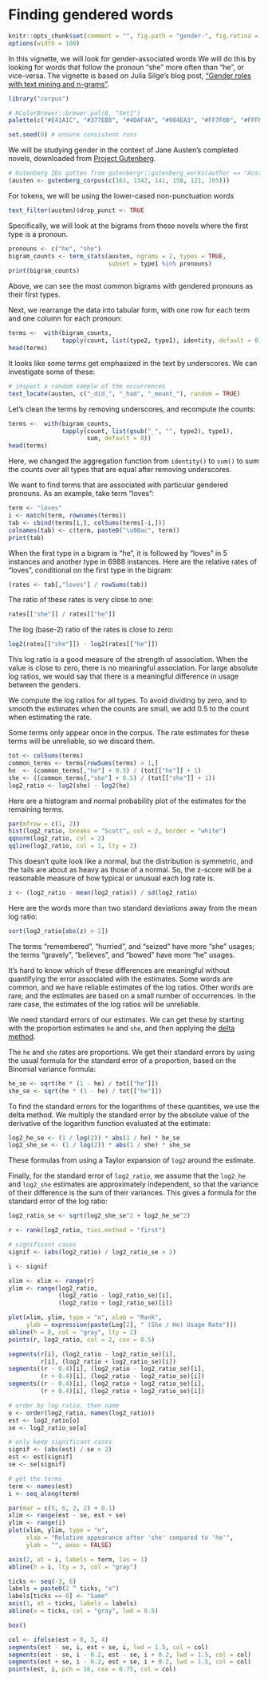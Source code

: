 <!--
%\VignetteIndexEntry{Finding gendered words}
%\VignetteEngine{knitr::rmarkdown}
%\VignetteEncoding{UTF-8}
-->

Finding gendered words
======================


```r
knitr::opts_chunk$set(comment = "", fig.path = "gender-", fig.retina = TRUE)
options(width = 100)
```

In this vignette, we will look for gender-associated words  We will do this
by looking for words that follow the pronoun "she" more often than "he", or
vice-versa. The vignette is based on Julia Silge's blog post,
["Gender roles with text mining and n-grams"][silge-roles].


```r
library("corpus")

# RColorBrewer::brewer.pal(6, "Set1")
palette(c("#E41A1C", "#377EB8", "#4DAF4A", "#984EA3", "#FF7F00", "#FFFF33"))

set.seed(0) # ensure consistent runs
```


We will be studying gender in the context of Jane Austen's completed novels,
downloaded from [Project Gutenberg][gutenberg].

```r
# Gutenberg IDs gotten from gutenbergr::gutenberg_works(author == "Austen, Jane")
(austen <- gutenberg_corpus(c(161, 1342, 141, 158, 121, 105)))
```

For tokens, we will be using the lower-cased non-punctuation words
```r
text_filter(austen)$drop_punct <- TRUE
```

Specifically, we will look at the bigrams from these novels where the first
type is a pronoun.

```r
pronouns <- c("he", "she")
bigram_counts <- term_stats(austen, ngrams = 2, types = TRUE,
                            subset = type1 %in% pronouns)
print(bigram_counts)
```

Above, we can see the most common bigrams with gendered pronouns as their first
types.


Next, we rearrange the data  into tabular form, with one row for each term and
one column for each pronoun:

```r
terms <-  with(bigram_counts,
               tapply(count, list(type2, type1), identity, default = 0))
head(terms)
```

It looks like some terms get emphasized in the text by underscores. We can
investigate some of these:

```r
# inspect a random sample of the occurrences
text_locate(austen, c("_did_", "_had", "_meant_"), random = TRUE)
```

Let's clean the terms by removing underscores, and recompute the counts:

```r
terms <-  with(bigram_counts,
               tapply(count, list(gsub("_", "", type2), type1),
                      sum, default = 0))
head(terms)
```

Here, we changed the aggregation function from `identity()` to `sum()` to sum
the counts over all types that are equal after removing underscores.


We want to find terms that are associated with particular gendered pronouns.
As an example, take term "loves": 

```r
term <- "loves"
i <- match(term, rownames(terms))
tab <- cbind(terms[i,], colSums(terms[-i,]))
colnames(tab) <- c(term, paste0("\u00ac", term))
print(tab)
```

When the first type in a bigram is "he", it is followed by "loves" in 5
instances and another type in 6988 instances. Here are the relative rates of
"loves", conditional on the first type in the bigram:

```r
(rates <- tab[,"loves"] / rowSums(tab))
```

The ratio of these rates is very close to one:

```r
rates[["she"]] / rates[["he"]]
```

The log (base-2) ratio of the rates is close to zero:
```r
log2(rates[["she"]]) - log2(rates[["he"]])
```

This log ratio is a good measure of the strength of association. When the
value is close to zero, there is no meaningful association. For large absolute
log ratios, we would say that there is a meaningful difference in usage
between the genders.

We compute the log ratios for all types. To avoid dividing by zero, and to
smooth the estimates when the counts are small, we add 0.5 to the count when
estimating the rate.

Some terms only appear once in the corpus. The rate estimates for these terms
will be unreliable, so we discard them.

```r
tot <- colSums(terms)
common_terms <- terms[rowSums(terms) > 1,]
he  <- (common_terms[,"he"] + 0.5) / (tot[["he"]] + 1)
she <- ((common_terms[,"she"] + 0.5) / (tot[["she"]] + 1))
log2_ratio <- log2(she) - log2(he)
```


Here are a histogram and normal probability plot of the estimates for the
remaining terms.

```r
par(mfrow = c(1, 2))
hist(log2_ratio, breaks = "Scott", col = 2, border = "white")
qqnorm(log2_ratio, col = 2)
qqline(log2_ratio, col = 1, lty = 2)
```

This doesn't quite look like a normal, but the distribution is symmetric, and
the tails are about as heavy as those of a normal. So, the z-score will be a
reasonable measure of how typical or unusual each log rate is.

```r
z <- (log2_ratio - mean(log2_ratio)) / sd(log2_ratio)
```

Here are the words more than two standard deviations away from the mean log
ratio:

```r
sort(log2_ratio[abs(z) > 2])
```

The terms "remembered", "hurried", and "seized" have more "she" usages; the
terms "gravely", "believes", and "bowed" have more "he" usages.


It's hard to know which of these differences are meaningful without
quantifying the error associated with the estimates. Some words are common,
and we have reliable estimates of the log ratios. Other words are rare, and
the estimates are based on a small number of occurrences. In the rare case,
the estimates of the log ratios will be unreliable.


We need standard errors of our estimates. We can get these by starting with
the proportion estimates `he` and `she`, and then applying the
[delta method][delta-method].

The `he` and `she` rates are proportions. We get their standard errors by
using the usual formula for the standard error of a proportion, based on
the Binomial variance formula:

```r
he_se <- sqrt(he * (1 - he) / tot[["he"]])
she_se <- sqrt(he * (1 - he) / tot[["he"]])
```

To find the standard errors for the logarithms of these quantities, we use the
delta method. We multiply the standard error by the absolute value of the 
derivative of the logarithm function evaluated at the estimate:

```r
log2_he_se <- (1 / log(2)) * abs(1 / he) * he_se
log2_she_se <- (1 / log(2)) * abs(1 / she) * she_se
```

These formulas from using a Taylor expansion of `log2` around the estimate.

Finally, for the standard error of `log2_ratio`, we assume that the `log2_he`
and `log2_she` estimates are approximately independent, so that the variance
of their difference is the sum of their variances. This gives a formula for
the standard error of the log ratio:

```r
log2_ratio_se <- sqrt(log2_she_se^2 + log2_he_se^2)
```

```r
r <- rank(log2_ratio, ties.method = "first")

# significant cases
signif <- (abs(log2_ratio) / log2_ratio_se > 2)

i <- signif

xlim <- xlim <- range(r)
ylim <- range(log2_ratio,
              (log2_ratio - log2_ratio_se)[i],
              (log2_ratio + log2_ratio_se)[i])

plot(xlim, ylim, type = "n", xlab = "Rank",
     ylab = expression(paste(Log[2], " (She / He) Usage Rate")))
abline(h = 0, col = "gray", lty = 2)
points(r, log2_ratio, col = 2, cex = 0.5)

segments(r[i], (log2_ratio - log2_ratio_se)[i],
         r[i], (log2_ratio + log2_ratio_se)[i])
segments((r - 0.4)[i], (log2_ratio - log2_ratio_se)[i],
         (r + 0.4)[i], (log2_ratio - log2_ratio_se)[i])
segments((r - 0.4)[i], (log2_ratio + log2_ratio_se)[i],
         (r + 0.4)[i], (log2_ratio + log2_ratio_se)[i])
```


```r

# order by log ratio, then name
o <- order(log2_ratio, names(log2_ratio))
est <- log2_ratio[o]
se <- log2_ratio_se[o]

# only keep significant cases
signif <- (abs(est) / se > 2)
est <- est[signif]
se <- se[signif]

# get the terms
term <- names(est)
i <- seq_along(term)

par(mar = c(5, 6, 2, 2) + 0.1)
xlim <- range(est - se, est + se)
ylim <- range(i)
plot(xlim, ylim, type = "n",
     xlab = "Relative appearance after 'she' compared to 'he'",
     ylab = "", axes = FALSE)

axis(2, at = i, labels = term, las = 1)
abline(h = i, lty = 3, col = "gray")

ticks <- seq(-3, 6)
labels = paste0(2 ^ ticks, "x")
labels[ticks == 0] <- "Same"
axis(1, at = ticks, labels = labels)
abline(v = ticks, col = "gray", lwd = 0.5)

box()

col <- ifelse(est > 0, 3, 4)
segments(est - se, i, est + se, i, lwd = 1.5, col = col)
segments(est - se, i - 0.2, est - se, i + 0.2, lwd = 1.5, col = col)
segments(est + se, i - 0.2, est + se, i + 0.2, lwd = 1.5, col = col)
points(est, i, pch = 16, cex = 0.75, col = col)
```




[delta-method]: https://en.wikipedia.org/wiki/Delta_method
[gutenberg]: https://www.gutenberg.org/ "Project Gutenberg"
[silge-roles]: https://juliasilge.com/blog/gender-pronouns/ "Gender roles with text mining and n-grams"
